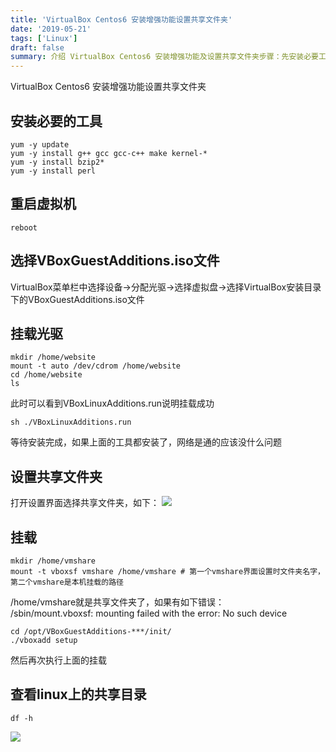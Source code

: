 ```yaml
---
title: 'VirtualBox Centos6 安装增强功能设置共享文件夹'
date: '2019-05-21'
tags: ['Linux']
draft: false
summary: 介绍 VirtualBox Centos6 安装增强功能及设置共享文件夹步骤：先安装必要工具、重启虚拟机，选 VBoxGuestAdditions.iso 挂载光驱，运行安装脚本，设置共享文件夹并挂载，若遇错误可执行特定命令，最后查看共享目录。 
---
```


VirtualBox Centos6 安装增强功能设置共享文件夹

## 安装必要的工具
```
yum -y update
yum -y install g++ gcc gcc-c++ make kernel-*
yum -y install bzip2* 
yum -y install perl
```

## 重启虚拟机
``` 
reboot 
```

## 选择VBoxGuestAdditions.iso文件
VirtualBox菜单栏中选择设备->分配光驱->选择虚拟盘->选择VirtualBox安装目录下的VBoxGuestAdditions.iso文件

## 挂载光驱
```
mkdir /home/website
mount -t auto /dev/cdrom /home/website
cd /home/website
ls
```
此时可以看到VBoxLinuxAdditions.run说明挂载成功


```
sh ./VBoxLinuxAdditions.run
```
等待安装完成，如果上面的工具都安装了，网络是通的应该没什么问题

## 设置共享文件夹
打开设置界面选择共享文件夹，如下：
![](https://www.ningto.com/upload/DC8092F35A0EB8FAC869EB003DDB9460.png)

## 挂载
```
mkdir /home/vmshare
mount -t vboxsf vmshare /home/vmshare # 第一个vmshare界面设置时文件夹名字，第二个vmshare是本机挂载的路径
```


/home/vmshare就是共享文件夹了，如果有如下错误：  
/sbin/mount.vboxsf: mounting failed with the error: No such device
```
cd /opt/VBoxGuestAdditions-***/init/
./vboxadd setup
```
然后再次执行上面的挂载

## 查看linux上的共享目录
```df -h```

![](https://www.ningto.com/upload/2CC267D252E1B79B34D30F88129F8B38.png)